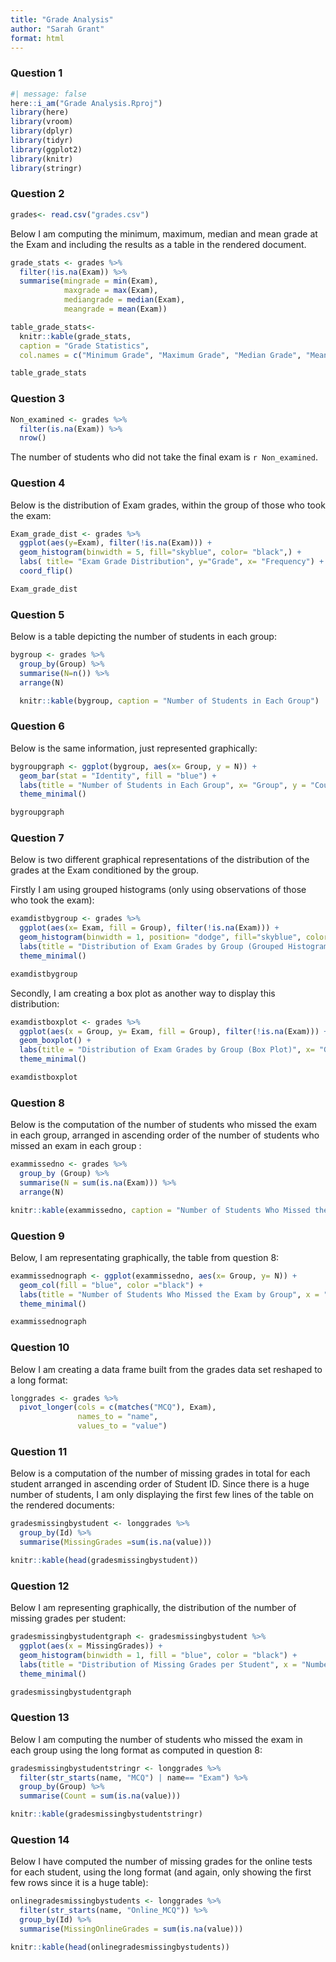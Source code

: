 ```yaml
---
title: "Grade Analysis"
author: "Sarah Grant"
format: html
---
```

### Question 1
```r
#| message: false
here::i_am("Grade Analysis.Rproj")
library(here)
library(vroom)
library(dplyr)
library(tidyr)
library(ggplot2)
library(knitr)
library(stringr)
```

### Question 2
```r
grades<- read.csv("grades.csv")
```
Below I am computing the minimum, maximum, median and mean grade at the Exam and including the results as a table in the rendered document.
```r
grade_stats <- grades %>%
  filter(!is.na(Exam)) %>%
  summarise(mingrade = min(Exam),
            maxgrade = max(Exam),
            mediangrade = median(Exam),
            meangrade = mean(Exam))

table_grade_stats<-
  knitr::kable(grade_stats,
  caption = "Grade Statistics",
  col.names = c("Minimum Grade", "Maximum Grade", "Median Grade", "Mean Grade"))

table_grade_stats
```
### Question 3

```r
Non_examined <- grades %>%
  filter(is.na(Exam)) %>%
  nrow()
```

The number of students who did not take the final exam is `r Non_examined`.

### Question 4
Below is the distribution of Exam grades, within the group of those who took the exam:
```r
Exam_grade_dist <- grades %>%
  ggplot(aes(y=Exam), filter(!is.na(Exam))) +
  geom_histogram(binwidth = 5, fill="skyblue", color= "black",) +
  labs( title= "Exam Grade Distribution", y="Grade", x= "Frequency") +
  coord_flip()

Exam_grade_dist
```
### Question 5

Below is a table depicting the number of students in each group:
```r
bygroup <- grades %>%
  group_by(Group) %>%
  summarise(N=n()) %>%
  arrange(N)

  knitr::kable(bygroup, caption = "Number of Students in Each Group")
```
### Question 6

Below is the same information, just represented graphically:
```r
bygroupgraph <- ggplot(bygroup, aes(x= Group, y = N)) +
  geom_bar(stat = "Identity", fill = "blue") +
  labs(title = "Number of Students in Each Group", x= "Group", y = "Count") +
  theme_minimal()

bygroupgraph
```
### Question 7 

Below is two different graphical representations of the distribution of the grades at the Exam conditioned by the group.

Firstly I am using grouped histograms (only using observations of those who took the exam):

```r
examdistbygroup <- grades %>%
  ggplot(aes(x= Exam, fill = Group), filter(!is.na(Exam))) +
  geom_histogram(binwidth = 1, position= "dodge", fill="skyblue", color= "black",) +
  labs(title = "Distribution of Exam Grades by Group (Grouped Histograms)", x = "Exam Grade", y= "Frequency") +
  theme_minimal()

examdistbygroup
```
Secondly, I am creating a box plot as another way to display this distribution:
```r
examdistboxplot <- grades %>%
  ggplot(aes(x = Group, y= Exam, fill = Group), filter(!is.na(Exam))) +
  geom_boxplot() +
  labs(title = "Distribution of Exam Grades by Group (Box Plot)", x= "Group", y= "Exam Grade") +
  theme_minimal()

examdistboxplot
```
### Question 8

Below is the computation of the number of students who missed the exam in each group, arranged in ascending order of the number of students who missed an exam in each group :

```r
exammissedno <- grades %>%
  group_by (Group) %>%
  summarise(N = sum(is.na(Exam))) %>%
  arrange(N)

knitr::kable(exammissedno, caption = "Number of Students Who Missed the Exam in Each Group")
```
### Question 9

Below, I am representating graphically, the table from question 8:
```r
exammissednograph <- ggplot(exammissedno, aes(x= Group, y= N)) +
  geom_col(fill = "blue", color ="black") +
  labs(title = "Number of Students Who Missed the Exam by Group", x = "Group", y = "Count") +
  theme_minimal()

exammissednograph
```
### Question 10

Below I am creating a data frame built from the grades data set reshaped to a long format:
```r
longgrades <- grades %>%
  pivot_longer(cols = c(matches("MCQ"), Exam),
               names_to = "name",
               values_to = "value")
```

### Question 11

Below is a computation of the number of missing grades in total for each student arranged in ascending order of Student ID. Since there is a huge number of students, I am only displaying the first few lines of the table on the rendered documents:
```r
gradesmissingbystudent <- longgrades %>%
  group_by(Id) %>%
  summarise(MissingGrades =sum(is.na(value)))

knitr::kable(head(gradesmissingbystudent))
```
### Question 12

Below I am representing graphically, the distribution of the number of missing grades per student:
```r
gradesmissingbystudentgraph <- gradesmissingbystudent %>%
  ggplot(aes(x = MissingGrades)) +
  geom_histogram(binwidth = 1, fill = "blue", color = "black") +
  labs(title = "Distribution of Missing Grades per Student", x = "Number of Missing Grades", y= "Frequency") +
  theme_minimal()

gradesmissingbystudentgraph
```
### Question 13

Below I am computing the number of students who missed the exam in each group using the long format as computed in question 8:
```r
gradesmissingbystudentstringr <- longgrades %>%
  filter(str_starts(name, "MCQ") | name== "Exam") %>%
  group_by(Group) %>%
  summarise(Count = sum(is.na(value)))

knitr::kable(gradesmissingbystudentstringr)
```
### Question 14
Below I have computed the number of missing grades for the online tests for each student, using the long format (and again, only showing the first few rows since it is a huge table):
```r
onlinegradesmissingbystudents <- longgrades %>%
  filter(str_starts(name, "Online_MCQ")) %>%
  group_by(Id) %>%
  summarise(MissingOnlineGrades = sum(is.na(value)))

knitr::kable(head(onlinegradesmissingbystudents))
```


